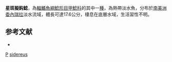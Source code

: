 {{Speciesbox
| genus = Pseudancistrus
| species = sidereus
| status = NE
| status_system = IUCN3.1
| authority = [[Armbruster|Armbruster]], 2004
| synonyms = 
}} 
'''星斑擬鈎鯰'''，為[[輻鰭魚綱|輻鰭魚綱]][[鯰形目|鯰形目]][[甲鯰科|甲鯰科]]的其中一[[種|種]]，為熱帶淡水魚，分布於[[南美洲|南美洲]][[委內瑞拉|委內瑞拉]]淡水流域，體長可達17.6公分，棲息在底層水域，生活習性不明。

==参考文献==
*{{FishBase_species|genus=Pseudancistrus|species=sidereus|year=2014|month=11}}

{{taxonbar}}

[[Category:2004年描述的鱼类|P]]
[[Category:擬鈎鯰屬|sidereus]]